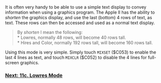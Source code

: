 It is often very handy to be able to use a simple text display to convey information when using a graphics program. The Apple II has the ability to ''shorten'' the graphics display, and use the last (bottom) 4 rows of text, as text. These rows can then be accessed and used as a normal text display.

<blockquote>By ''shorten'' I mean the following:<br />
* Lowres, normally 48 rows, will become 40 rows tall.<br />
* Hires and Color, normally 192 rows tall, will become 160 rows tall.
</blockquote>
Using this mode is very simple. Simply touch <code>MIXSET</code> ($C053) to enable the last 4 lines as text, and touch <code>MIXCLR</code> ($C052) to disable the 4 lines for full-screen graphics.

=== [https://github.com/cc65/wiki/wiki/Apple-II-11c.-Apple-II-Lowres-Mode Next: 11c. Lowres Mode] ===
